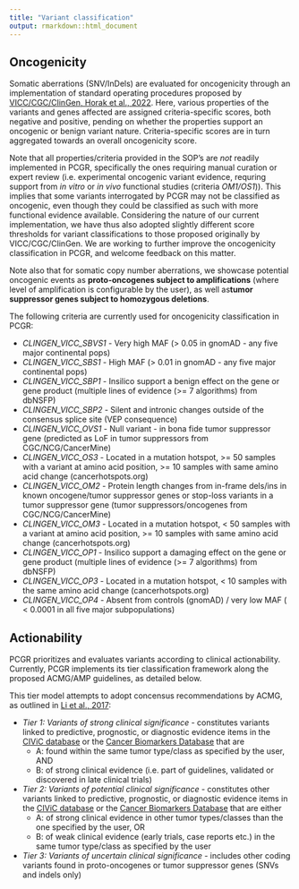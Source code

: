 ```yaml
---
title: "Variant classification"
output: rmarkdown::html_document
---
```


## Oncogenicity

Somatic aberrations (SNV/InDels) are evaluated for oncogenicity through an implementation of standard operating procedures proposed by [VICC/CGC/ClinGen, Horak et al., 2022](https://pubmed.ncbi.nlm.nih.gov/35101336/). Here, various properties of the variants and genes affected are assigned criteria-specific scores, both negative and positive, pending on whether the properties support an oncogenic or benign variant nature. Criteria-specific scores are in turn aggregated towards an overall oncogenicity score.

Note that all properties/criteria provided in the SOP's are _not_ readily implemented in PCGR, specifically the ones requiring manual curation or expert review (i.e. experimental oncogenic variant evidence, requring support from _in vitro_ or _in vivo_ functional studies (criteria _OM1/OS1_)). This implies that some variants interrogated by PCGR may not be classified as oncogenic, even though they could be classified as such with more functional evidence available. Considering the nature of our current implementation, we have thus also adopted slightly different score thresholds for variant classifications to those proposed originally by VICC/CGC/ClinGen. We are working to further improve the oncogenicity classification in PCGR, and welcome feedback on this matter.

Note also that for somatic copy number aberrations, we showcase potential oncogenic events as **proto-oncogenes subject to amplifications** (where level of amplification is configurable by the user), as well as**tumor suppressor genes subject to homozygous deletions**.

The following criteria are currently used for oncogenicity classification in PCGR:

 * _CLINGEN_VICC_SBVS1_ - Very high MAF (> 0.05 in gnomAD - any five major continental pops)
 * _CLINGEN_VICC_SBS1_ - High MAF (> 0.01 in gnomAD - any five major continental pops)
 * _CLINGEN_VICC_SBP1_ - Insilico support a benign effect on the gene or gene product (multiple lines of evidence (>= 7 algorithms) from dbNSFP)
 * _CLINGEN_VICC_SBP2_ - Silent and intronic changes outside of the consensus splice site (VEP consequence)
 * _CLINGEN_VICC_OVS1_ - Null variant - in bona fide tumor suppressor gene (predicted as LoF in tumor suppressors from CGC/NCG/CancerMine)
 * _CLINGEN_VICC_OS3_ - Located in a mutation hotspot, >= 50 samples with a variant at amino acid position, >= 10 samples with same amino acid change (cancerhotspots.org)
 * _CLINGEN_VICC_OM2_ - Protein length changes from in-frame dels/ins in known oncogene/tumor suppressor genes or stop-loss variants in a tumor suppressor gene (tumor suppressors/oncogenes from CGC/NCG/CancerMine)
 * _CLINGEN_VICC_OM3_ - Located in a mutation hotspot, < 50 samples with a variant at amino acid position, >= 10 samples with same amino acid change (cancerhotspots.org)
 * _CLINGEN_VICC_OP1_ - Insilico support a damaging effect on the gene or gene product (multiple lines of evidence (>= 7 algorithms) from dbNSFP)
 * _CLINGEN_VICC_OP3_ - Located in a mutation hotspot, < 10 samples with the same amino acid change (cancerhotspots.org)
 * _CLINGEN_VICC_OP4_ - Absent from controls (gnomAD) / very low MAF ( < 0.0001 in all five major subpopulations)
    
## Actionability

PCGR prioritizes and evaluates variants according to clinical actionability. Currently, PCGR implements its tier classification framework along the proposed ACMG/AMP guidelines, as detailed below.

This tier model attempts to adopt concensus recommendations by ACMG, as outlined in [Li et al., 2017](https://www.ncbi.nlm.nih.gov/pmc/articles/PMC5707196/):

 - *Tier 1: Variants of strong clinical significance* - constitutes variants linked to predictive, prognostic, or diagnostic evidence items in the [CIViC database](http://civic.genome.wustl.edu) or the [Cancer Biomarkers Database](https://www.cancergenomeinterpreter.org/biomarkers) that are
	 - A: found within the same tumor type/class as specified by the user, AND
	 - B: of strong clinical evidence (i.e. part of guidelines, validated or discovered in late clinical trials)
 - *Tier 2: Variants of potential clinical significance* - constitutes other variants linked to predictive, prognostic, or diagnostic evidence items in the [CIViC database](http://civic.genome.wustl.edu) or the [Cancer Biomarkers Database](https://www.cancergenomeinterpreter.org/biomarkers) that are either
	 - A: of strong clinical evidence in other tumor types/classes than the one specified by the user, OR
	 - B: of weak clinical evidence (early trials, case reports etc.) in the same tumor type/class as specified by the user
 - *Tier 3: Variants of uncertain clinical significance* - includes other coding variants found in proto-oncogenes or tumor suppressor genes (SNVs and indels only)
